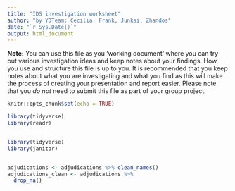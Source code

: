 ```yaml
---
title: "IDS investigation worksheet"
author: "by YDTeam: Cecilia, Frank, Junkai, Zhandos"
date: "`r Sys.Date()`"
output: html_document
---
```


**Note:** You can use this file as you 'working document' where you can try out various investigation ideas and keep notes about your findings. How you use and structure this file is up to you. It is recommended that you keep notes about what you are investigating and what you find as this will make the process of creating your presentation and report easier. Please note that you _do not_ need to submit this file as part of your group project.



```r
knitr::opts_chunk$set(echo = TRUE)
```


```r
library(tidyverse)
library(readr)



```


```r
library(tidyverse)
library(janitor)


adjudications <- adjudications %>% clean_names()
adjudications_clean <- adjudications %>% 
  drop_na()


```

```r

```


